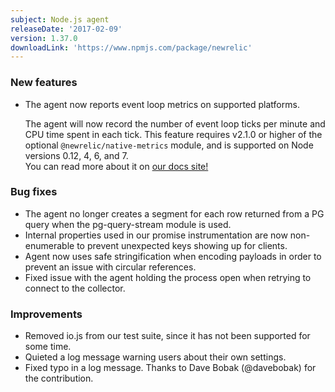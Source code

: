 ```yaml
---
subject: Node.js agent
releaseDate: '2017-02-09'
version: 1.37.0
downloadLink: 'https://www.npmjs.com/package/newrelic'
---
```


### New features

* The agent now reports event loop metrics on supported platforms.

  The agent will now record the number of event loop ticks per minute and CPU time spent in each tick. This feature requires v2.1.0 or higher of the optional `@newrelic/native-metrics` module, and is supported on Node versions 0.12, 4, 6, and 7.  
  You can read more about it on [our docs site!](https://docs.newrelic.com/docs/agents/nodejs-agent/supported-features/node-vm-measurements)

### Bug fixes

* The agent no longer creates a segment for each row returned from a PG query when the pg-query-stream module is used.
* Internal properties used in our promise instrumentation are now non-enumerable to prevent unexpected keys showing up for clients.
* Agent now uses safe stringification when encoding payloads in order to prevent an issue with circular references.
* Fixed issue with the agent holding the process open when retrying to connect to the collector.

### Improvements

* Removed io.js from our test suite, since it has not been supported for some time.
* Quieted a log message warning users about their own settings.
* Fixed typo in a log message. Thanks to Dave Bobak (@davebobak) for the contribution.
